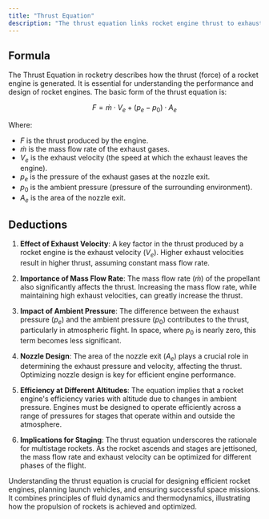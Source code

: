 ```yaml
---
title: "Thrust Equation"
description: "The thrust equation links rocket engine thrust to exhaust velocity, mass flow rate, exhaust pressure, ambient pressure, and nozzle area."
---
```


## Formula

The Thrust Equation in rocketry describes how the thrust (force) of a rocket engine is generated. It is essential for understanding the performance and design of rocket engines. The basic form of the thrust equation is:

$$F = \dot{m} \cdot V_e + (p_e - p_0) \cdot A_e$$

Where:

- $F$ is the thrust produced by the engine.
- $\dot{m}$ is the mass flow rate of the exhaust gases.
- $V_e$ is the exhaust velocity (the speed at which the exhaust leaves the engine).
- $p_e$ is the pressure of the exhaust gases at the nozzle exit.
- $p_0$ is the ambient pressure (pressure of the surrounding environment).
- $A_e$ is the area of the nozzle exit.

## Deductions

1. **Effect of Exhaust Velocity**: A key factor in the thrust produced by a rocket engine is the exhaust velocity ($V_e$). Higher exhaust velocities result in higher thrust, assuming constant mass flow rate.

2. **Importance of Mass Flow Rate**: The mass flow rate ($\dot{m}$) of the propellant also significantly affects the thrust. Increasing the mass flow rate, while maintaining high exhaust velocities, can greatly increase the thrust.

3. **Impact of Ambient Pressure**: The difference between the exhaust pressure ($p_e$) and the ambient pressure ($p_0$) contributes to the thrust, particularly in atmospheric flight. In space, where $p_0$ is nearly zero, this term becomes less significant.

4. **Nozzle Design**: The area of the nozzle exit ($A_e$) plays a crucial role in determining the exhaust pressure and velocity, affecting the thrust. Optimizing nozzle design is key for efficient engine performance.

5. **Efficiency at Different Altitudes**: The equation implies that a rocket engine's efficiency varies with altitude due to changes in ambient pressure. Engines must be designed to operate efficiently across a range of pressures for stages that operate within and outside the atmosphere.

6. **Implications for Staging**: The thrust equation underscores the rationale for multistage rockets. As the rocket ascends and stages are jettisoned, the mass flow rate and exhaust velocity can be optimized for different phases of the flight.

Understanding the thrust equation is crucial for designing efficient rocket engines, planning launch vehicles, and ensuring successful space missions. It combines principles of fluid dynamics and thermodynamics, illustrating how the propulsion of rockets is achieved and optimized.

<Snippet file="cta-start-account.mdx" />
